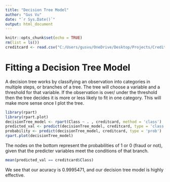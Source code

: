 ---
title: "Decision Tree Model"
author: "Gus Vu"
date: "`r Sys.Date()`"
output: html_document
---

```{r setup, include=FALSE}
knitr::opts_chunk$set(echo = TRUE)
rm(list = ls())
creditcard <- read.csv("C:/Users/gusvu/OneDrive/Desktop/Projects/Creditr Card/creditcard.csv")
```

# Fitting a Decision Tree Model

A decision tree works by classifying an observation into categories in multiple steps, or branches of a tree. The tree will choose a variable and a threshold for that variable. If the observation is over/ under the threshold then the tree decides it is more or less likely to fit in one category. This will make more sense once I plot the tree.

```{r}
library(rpart)
library(rpart.plot)
decisionTree_model <- rpart(Class ~ . , creditcard, method = 'class')
predicted_val <- predict(decisionTree_model, creditcard, type = 'class')
probability <- predict(decisionTree_model, creditcard, type = 'prob')
rpart.plot(decisionTree_model)
```

The nodes on the bottom represent the probabilities of 1 or 0 (fraud or not), given that the predicter variables meet the conditions of that branch. 

```{r}
mean(predicted_val == creditcard$Class)
```
We see that our acuracy is 0.9995471, and our decision tree model is highly effective.